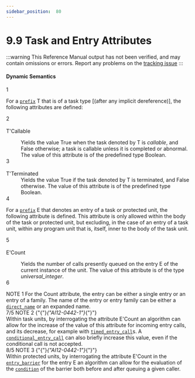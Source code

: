 ```yaml
---
sidebar_position:  80
---
```


# 9.9 Task and Entry Attributes

:::warning
This Reference Manual output has not been verified,
and may contain omissions or errors.
Report any problems on the [tracking issue](https://github.com/ada-lang-io/ada-lang-io/issues/20)
:::



#### Dynamic Semantics

<AnnotatedOnly>
<MarginText>
1
</MarginText>
</AnnotatedOnly>
<p>For a <code><a href="../AA-4/AA-4.1#S0093">prefix</a></code> T that is of a task type [(after any implicit dereference)], the following attributes are defined: <br /></p>

<AnnotatedOnly>
<MarginText>
2
</MarginText>
</AnnotatedOnly>
<dt><br/>T'Callable</dt>
<dl>
<dd>Yields the value True when the task denoted by T is <em>callable</em>, and False otherwise; a task is callable unless it is completed or abnormal. The value of this attribute is of the predefined type Boolean.<br /></dd>
<AnnotatedOnly>
<MarginText>
3
</MarginText>
</AnnotatedOnly>
<dt><br/>T'Terminated</dt>
<dd>Yields the value True if the task denoted by T is terminated, and False otherwise. The value of this attribute is of the predefined type Boolean. <br /></dd>
<AnnotatedOnly>
<MarginText>
4
</MarginText>
</AnnotatedOnly>
</dl>
<p>For a <code><a href="../AA-4/AA-4.1#S0093">prefix</a></code> E that denotes an entry of a task or protected unit, the following attribute is defined. This attribute is only allowed within the body of the task or protected unit, but excluding, in the case of an entry of a task unit, within any program unit that is, itself, inner to the body of the task unit. <br /></p>

<AnnotatedOnly>
<MarginText>
5
</MarginText>
</AnnotatedOnly>
<dt><br/>E'Count</dt>
<dl>
<dd>Yields the number of calls presently queued on the entry E of the current instance of the unit. The value of this attribute is of the type <em>universal_integer</em>.<br /></dd>
<AnnotatedOnly>
<MarginText>
6
</MarginText>
</AnnotatedOnly>
</dl>
<Admonition type="aarm" aarm="note" title="Note: ">
NOTE 1   For the Count attribute, the entry can be either a single entry or an entry of a family. The name of the entry or entry family can be either a <code><a href="../AA-4/AA-4.1#S0092">direct_name</a></code> or an expanded name.<br /></Admonition>

<AnnotatedOnly>
<MarginText>
7/5
</MarginText>
</AnnotatedOnly>
<Admonition type="aarm" aarm="note" title="Note: ">
NOTE 2   {"{"}<em>{"AI12-0442-1"}</em>{"}"} <br />Within task units, by interrogating the attribute E'Count an algorithm can allow for the increase of the value of this attribute for incoming entry calls, and its decrease, for example with <code><a href="../AA-9/AA-9.7#S0276">timed_entry_call</a></code>s. A <code><a href="../AA-9/AA-9.7#S0279">conditional_entry_call</a></code> can also briefly increase this value, even if the conditional call is not accepted.<br /></Admonition>

<AnnotatedOnly>
<MarginText>
8/5
</MarginText>
</AnnotatedOnly>
<Admonition type="aarm" aarm="note" title="Note: ">
NOTE 3   {"{"}<em>{"AI12-0442-1"}</em>{"}"} <br />Within protected units, by interrogating the attribute E'Count in the <code><a href="../AA-9/AA-9.5#S0262">entry_barrier</a></code> for the entry E an algorithm can allow for the evaluation of the <code><a href="../AA-4/AA-4.5#S0150">condition</a></code> of the barrier both before and after queuing a given caller. <br /></Admonition>

